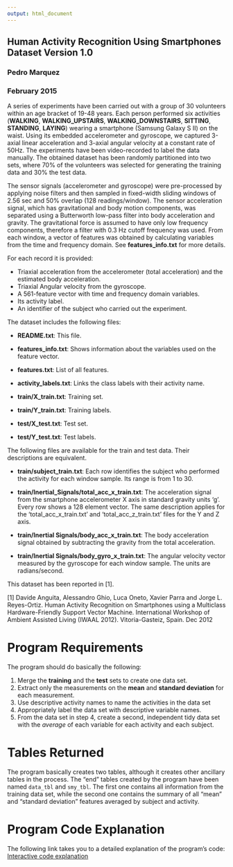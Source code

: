 ```yaml
---
output: html_document
---
```

## Human Activity Recognition Using Smartphones Dataset Version 1.0
### Pedro Marquez
### February  2015


A series of experiments have been carried out with a group of 30 volunteers within an age bracket of 19-48 years. Each person performed six activities (**WALKING**, **WALKING_UPSTAIRS**, **WALKING_DOWNSTAIRS**, **SITTING**, **STANDING**, **LAYING**) wearing a smartphone (Samsung Galaxy S II) on the waist. Using its embedded accelerometer and gyroscope, we captured 3-axial linear acceleration and 3-axial angular velocity at a constant rate of 50Hz. The experiments have been video-recorded to label the data manually. The obtained dataset has been randomly partitioned into two sets, where 70% of the volunteers was selected for generating the training data and 30% the test data. 


The sensor signals (accelerometer and gyroscope) were pre-processed by applying noise filters and then sampled in fixed-width sliding windows of 2.56 sec and 50% overlap (128 readings/window). The sensor acceleration signal, which has gravitational and body motion components, was separated using a Butterworth low-pass filter into body acceleration and gravity. The gravitational force is assumed to have only low frequency components, therefore a filter with 0.3 Hz cutoff frequency was used. From each window, a vector of features was obtained by calculating variables from the time and frequency domain. See **features_info.txt** for more details. 


For each record it is provided:

* Triaxial acceleration from the accelerometer (total acceleration) and the estimated body acceleration.
* Triaxial Angular velocity from the gyroscope. 
* A 561-feature vector with time and frequency domain variables. 
* Its activity label. 
* An identifier of the subject who carried out the experiment.


The dataset includes the following files:

* **README.txt**: This file.

* **features_info.txt**: Shows information about the variables used on the feature vector.

* **features.txt**: List of all features.

* **activity_labels.txt**: Links the class labels with their activity name.

* **train/X_train.txt**: Training set.

* **train/Y_train.txt**: Training labels.

* **test/X_test.txt**: Test set.

* **test/Y_test.txt**: Test labels.


The following files are available for the train and test data. Their descriptions are equivalent. 

* **train/subject_train.txt**: Each row identifies the subject who performed the activity for each window sample. Its range is from 1 to 30. 

* **train/Inertial_Signals/total_acc_x_train.txt**: The acceleration signal from the smartphone accelerometer X axis in standard gravity units 'g'. Every row shows a 128 element vector. The same description applies for the 'total_acc_x_train.txt' and 'total_acc_z_train.txt' files for the Y and Z axis. 

* **train/Inertial Signals/body_acc_x_train.txt**: The body acceleration signal obtained by subtracting the gravity from the total acceleration. 

* **train/Inertial Signals/body_gyro_x_train.txt**: The angular velocity vector measured by the gyroscope for each window sample. The units are radians/second.


This dataset has been reported in [1].

[1] Davide Anguita, Alessandro Ghio, Luca Oneto, Xavier Parra and Jorge L. Reyes-Ortiz. Human Activity Recognition on Smartphones using a Multiclass Hardware-Friendly Support Vector Machine. International Workshop of Ambient Assisted Living (IWAAL 2012). Vitoria-Gasteiz, Spain. Dec 2012



Program Requirements
====================

The program should do basically the following:

1. Merge the __training__ and the __test__ sets to create one data set.
2. Extract only the measurements on the __mean__ and __standard deviation__ for each measurement.
3. Use descriptive activity names to name the activities in the data set
4. Appropriately label the data set with descriptive variable names.
5. From the data set in step 4, create a second, independent tidy data set with the _average_ of each variable for each activity and each subject.

Tables Returned
===============

The program basically creates two tables, although it creates other ancillary
tables in the process. The "end" tables created by the program have been named
`data_tbl` and `smy_tbl`. The first one contains all information from the training
data set, while the second one contains the summary of all "mean" and "standard deviation"
features averaged by subject and activity.

Program Code Explanation
========================

The following link takes you to a detailed explanation of the program's code:
[Interactive code explanation](run_analysis.Rmd)

